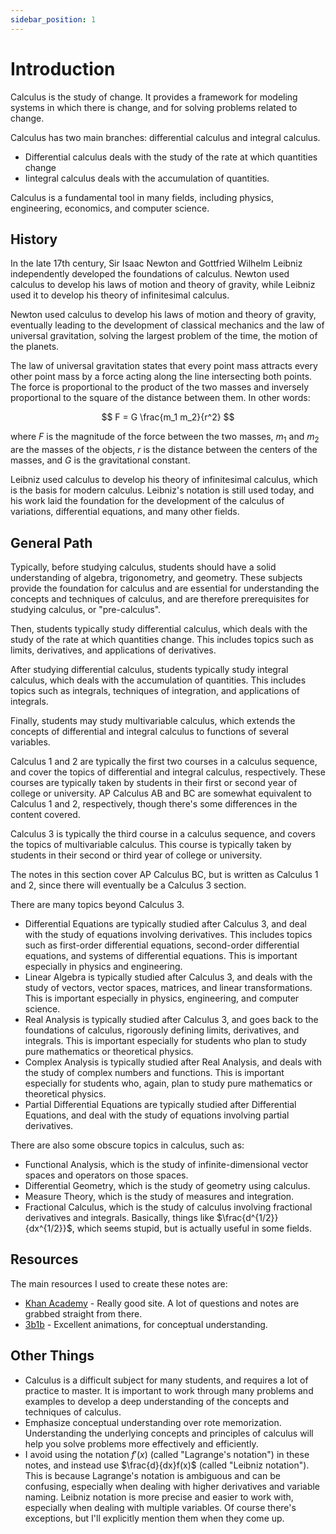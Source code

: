 ```yaml
---
sidebar_position: 1
---
```


# Introduction

Calculus is the study of change. It provides a framework for modeling systems in which there is change, and for solving problems related to change.

Calculus has two main branches: differential calculus and integral calculus.

- Differential calculus deals with the study of the rate at which quantities change
- Iintegral calculus deals with the accumulation of quantities.

Calculus is a fundamental tool in many fields, including physics, engineering, economics, and computer science.

## History

In the late 17th century, Sir Isaac Newton and Gottfried Wilhelm Leibniz independently developed the foundations of calculus. Newton used calculus to develop his laws of motion and theory of gravity, while Leibniz used it to develop his theory of infinitesimal calculus.

Newton used calculus to develop his laws of motion and theory of gravity, eventually leading to the development of classical mechanics and the law of universal gravitation, solving the largest problem of the time, the motion of the planets.

The law of universal gravitation states that every point mass attracts every other point mass by a force acting along the line intersecting both points. The force is proportional to the product of the two masses and inversely proportional to the square of the distance between them.
In other words:

$$
F = G \frac{m_1 m_2}{r^2}
$$

where $F$ is the magnitude of the force between the two masses, $m_1$ and $m_2$ are the masses of the objects, $r$ is the distance between the centers of the masses, and $G$ is the gravitational constant.

Leibniz used calculus to develop his theory of infinitesimal calculus, which is the basis for modern calculus. Leibniz's notation is still used today, and his work laid the foundation for the development of the calculus of variations, differential equations, and many other fields.

## General Path

Typically, before studying calculus, students should have a solid understanding of algebra, trigonometry, and geometry. These subjects provide the foundation for calculus and are essential for understanding the concepts and techniques of calculus, and are therefore prerequisites for studying calculus, or "pre-calculus".

Then, students typically study differential calculus, which deals with the study of the rate at which quantities change. This includes topics such as limits, derivatives, and applications of derivatives.

After studying differential calculus, students typically study integral calculus, which deals with the accumulation of quantities. This includes topics such as integrals, techniques of integration, and applications of integrals.

Finally, students may study multivariable calculus, which extends the concepts of differential and integral calculus to functions of several variables.

Calculus 1 and 2 are typically the first two courses in a calculus sequence, and cover the topics of differential and integral calculus, respectively. These courses are typically taken by students in their first or second year of college or university. AP Calculus AB and BC are somewhat equivalent to Calculus 1 and 2, respectively, though there's some differences in the content covered.

Calculus 3 is typically the third course in a calculus sequence, and covers the topics of multivariable calculus. This course is typically taken by students in their second or third year of college or university.

The notes in this section cover AP Calculus BC, but is written as Calculus 1 and 2, since there will eventually be a Calculus 3 section.

There are many topics beyond Calculus 3.

- Differential Equations are typically studied after Calculus 3, and deal with the study of equations involving derivatives. This includes topics such as first-order differential equations, second-order differential equations, and systems of differential equations. This is important especially in physics and engineering.
- Linear Algebra is typically studied after Calculus 3, and deals with the study of vectors, vector spaces, matrices, and linear transformations. This is important especially in physics, engineering, and computer science.
- Real Analysis is typically studied after Calculus 3, and goes back to the foundations of calculus, rigorously defining limits, derivatives, and integrals. This is important especially for students who plan to study pure mathematics or theoretical physics.
- Complex Analysis is typically studied after Real Analysis, and deals with the study of complex numbers and functions. This is important especially for students who, again, plan to study pure mathematics or theoretical physics.
- Partial Differential Equations are typically studied after Differential Equations, and deal with the study of equations involving partial derivatives.

There are also some obscure topics in calculus, such as:

- Functional Analysis, which is the study of infinite-dimensional vector spaces and operators on those spaces.
- Differential Geometry, which is the study of geometry using calculus.
- Measure Theory, which is the study of measures and integration.
- Fractional Calculus, which is the study of calculus involving fractional derivatives and integrals. Basically, things like $\frac{d^{1/2}}{dx^{1/2}}$, which seems stupid, but is actually useful in some fields.

## Resources

The main resources I used to create these notes are:

- [Khan Academy](https://www.khanacademy.org/math/ap-calculus-bc) - Really good site. A lot of questions and notes are grabbed straight from there.
- [3b1b](https://www.youtube.com/@3blue1brown) - Excellent animations, for conceptual understanding.

## Other Things

- Calculus is a difficult subject for many students, and requires a lot of practice to master. It is important to work through many problems and examples to develop a deep understanding of the concepts and techniques of calculus.
- Emphasize conceptual understanding over rote memorization. Understanding the underlying concepts and principles of calculus will help you solve problems more effectively and efficiently.
- I avoid using the notation $f'(x)$ (called "Lagrange's notation") in these notes, and instead use $\frac{d}{dx}f(x)$ (called "Leibniz notation").
  This is because Lagrange's notation is ambiguous and can be confusing, especially when dealing with higher derivatives and variable naming.
  Leibniz notation is more precise and easier to work with, especially when dealing with multiple variables.
  Of course there's exceptions, but I'll explicitly mention them when they come up.

